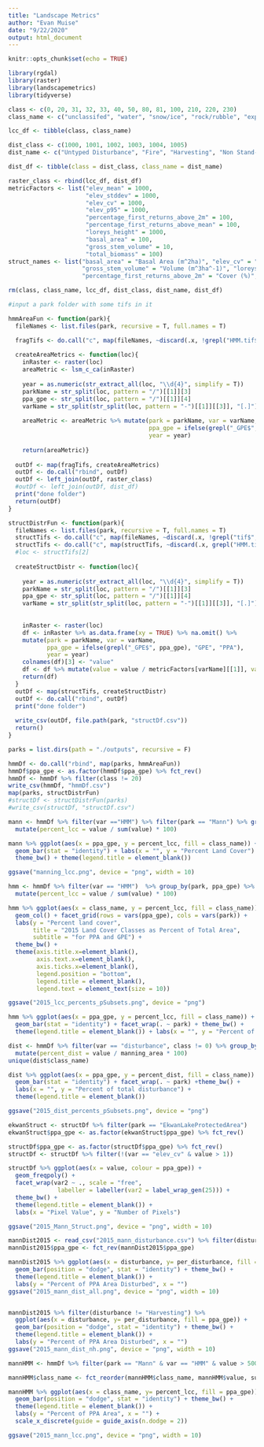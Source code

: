 ```yaml
---
title: "Landscape Metrics"
author: "Evan Muise"
date: "9/22/2020"
output: html_document
---
```


```r
knitr::opts_chunk$set(echo = TRUE)
```

```r
library(rgdal)
library(raster)
library(landscapemetrics)
library(tidyverse)
```

```r
class <- c(0, 20, 31, 32, 33, 40, 50, 80, 81, 100, 210, 220, 230)
class_name <- c("unclassifed", "water", "snow/ice", "rock/rubble", "exposed/barren land", "bryoid", "shrubland", "wetland", "wetland-treed", "herbs", "coniferous", "broadleaf", "mixed wood")

lcc_df <- tibble(class, class_name)

dist_class <- c(1000, 1001, 1002, 1003, 1004, 1005)
dist_name <- c("Untyped Disturbance", "Fire", "Harvesting", "Non Stand-Replacing", "Road", "Ag")

dist_df <- tibble(class = dist_class, class_name = dist_name)

raster_class <- rbind(lcc_df, dist_df)
metricFactors <- list("elev_mean" = 1000,
                      "elev_stddev" = 1000,
                      "elev_cv" = 1000,
                      "elev_p95" = 1000,
                      "percentage_first_returns_above_2m" = 100,
                      "percentage_first_returns_above_mean" = 100,
                      "loreys_height" = 1000,
                      "basal_area" = 100,
                      "gross_stem_volume" = 10,
                      "total_biomass" = 100)
struct_names <- list("basal_area" = "Basal Area (m^2ha)", "elev_cv" = "Structure (Elevation Covariance)",
                     "gross_stem_volume" = "Volume (m^3ha^-1)", "loreys_height" = "Height (m)",
                     "percentage_first_returns_above_2m" = "Cover (%)", "total_biomass" = "Biomass (t/ha)")

rm(class, class_name, lcc_df, dist_class, dist_name, dist_df)
```

```r
#input a park folder with some tifs in it

hmmAreaFun <- function(park){
  fileNames <- list.files(park, recursive = T, full.names = T)

  fragTifs <- do.call("c", map(fileNames, ~discard(.x, !grepl("HMM.tif$|disturbance.tif$", .x))))
  
  createAreaMetrics <- function(loc){
    inRaster <- raster(loc)
    areaMetric <- lsm_c_ca(inRaster)
    
    year = as.numeric(str_extract_all(loc, "\\d{4}", simplify = T))
    parkName = str_split(loc, pattern = "/")[[1]][3]
    ppa_gpe <- str_split(loc, pattern = "/")[[1]][4]
    varName = str_split(str_split(loc, pattern = "-")[[1]][[3]], "[.]")[[1]][1]
    
    areaMetric <- areaMetric %>% mutate(park = parkName, var = varName, 
                                        ppa_gpe = ifelse(grepl("_GPE$", ppa_gpe), "GPE", "PPA"),
                                        year = year)
  
    return(areaMetric)}
    
  outDf <- map(fragTifs, createAreaMetrics)
  outDf <- do.call("rbind", outDf)
  outDf <- left_join(outDf, raster_class)
  #outDf <- left_join(outDf, dist_df)
  print("done folder")
  return(outDf)
}
```

```r
structDistrFun <- function(park){
  fileNames <- list.files(park, recursive = T, full.names = T)
  structTifs <- do.call("c", map(fileNames, ~discard(.x, !grepl("tif$", .x))))
  structTifs <- do.call("c", map(structTifs, ~discard(.x, grepl("HMM.tif$|disturbance.tif$", .x))))
  #loc <- structTifs[2]
  
  createStructDistr <- function(loc){
    
    year = as.numeric(str_extract_all(loc, "\\d{4}", simplify = T))
    parkName = str_split(loc, pattern = "/")[[1]][3]
    ppa_gpe <- str_split(loc, pattern = "/")[[1]][4]
    varName = str_split(str_split(loc, pattern = "-")[[1]][[3]], "[.]")[[1]][1]
    
    
    inRaster <- raster(loc)
    df <- inRaster %>% as.data.frame(xy = TRUE) %>% na.omit() %>% 
    mutate(park = parkName, var = varName, 
           ppa_gpe = ifelse(grepl("_GPE$", ppa_gpe), "GPE", "PPA"),
           year = year)
    colnames(df)[3] <- "value"
    df <- df %>% mutate(value = value / metricFactors[varName][[1]], var2 = struct_names[varName][[1]])
    return(df)
  }
  outDf <- map(structTifs, createStructDistr)
  outDf <- do.call("rbind", outDf)
  print("done folder")
  
  write_csv(outDf, file.path(park, "structDf.csv"))
  return()
}
```


```r
parks = list.dirs(path = "./outputs", recursive = F)

hmmDf <- do.call("rbind", map(parks, hmmAreaFun))
hmmDf$ppa_gpe <- as.factor(hmmDf$ppa_gpe) %>% fct_rev()
hmmDf <- hmmDf %>% filter(class != 20)
write_csv(hmmDf, "hmmDf.csv")
map(parks, structDistrFun)
#structDf <- structDistrFun(parks)
#write_csv(structDf, "structDf.csv")
```

```r
mann <- hmmDf %>% filter(var =="HMM") %>% filter(park == "Mann") %>% group_by(ppa_gpe) %>%
  mutate(percent_lcc = value / sum(value) * 100)

mann %>% ggplot(aes(x = ppa_gpe, y = percent_lcc, fill = class_name)) +
  geom_bar(stat = "identity") + labs(x = "", y = "Percent Land Cover") +
  theme_bw() + theme(legend.title = element_blank())

ggsave("manning_lcc.png", device = "png", width = 10)
```


```r
hmm <- hmmDf %>% filter(var == "HMM")  %>% group_by(park, ppa_gpe) %>%
  mutate(percent_lcc = value / sum(value) * 100)

hmm %>% ggplot(aes(x = class_name, y = percent_lcc, fill = class_name)) +
  geom_col() + facet_grid(rows = vars(ppa_gpe), cols = vars(park)) + 
  labs(y = "Percent land cover", 
       title = "2015 Land Cover Classes as Percent of Total Area",
       subtitle = "for PPA and GPE") + 
  theme_bw() + 
  theme(axis.title.x=element_blank(),
        axis.text.x=element_blank(),
        axis.ticks.x=element_blank(),
        legend.position = "bottom",
        legend.title = element_blank(),
        legend.text = element_text(size = 10))

ggsave("2015_lcc_percents_pSubsets.png", device = "png")
```

```r
hmm %>% ggplot(aes(x = ppa_gpe, y = percent_lcc, fill = class_name)) +
  geom_bar(stat = "identity") + facet_wrap(. ~ park) + theme_bw() +
  theme(legend.title = element_blank()) + labs(x = "", y = "Percent of total land cover")
```


```r
dist <- hmmDf %>% filter(var == "disturbance", class != 0) %>% group_by(park, ppa_gpe) %>%
  mutate(percent_dist = value / manning_area * 100)
unique(dist$class_name)

dist %>% ggplot(aes(x = ppa_gpe, y = percent_dist, fill = class_name)) +
  geom_bar(stat = "identity") + facet_wrap(. ~ park) +theme_bw() + 
  labs(x = "", y = "Percent of total disturbance") +
  theme(legend.title = element_blank())

ggsave("2015_dist_percents_pSubsets.png", device = "png")
```

```r
ekwanStruct <- structDf %>% filter(park == "EkwanLakeProtectedArea")
ekwanStruct$ppa_gpe <- as.factor(ekwanStruct$ppa_gpe) %>% fct_rev()

structDf$ppa_gpe <- as.factor(structDf$ppa_gpe) %>% fct_rev()
structDf <- structDf %>% filter(!(var == "elev_cv" & value > 1))

structDf %>% ggplot(aes(x = value, colour = ppa_gpe)) +
  geom_freqpoly() + 
  facet_wrap(var2 ~ ., scale = "free",
              labeller = labeller(var2 = label_wrap_gen(25))) + 
  theme_bw() +
  theme(legend.title = element_blank()) +
  labs(x = "Pixel Value", y = "Number of Pixels")

ggsave("2015_Mann_Struct.png", device = "png", width = 10)
```

```r
mannDist2015 <- read_csv("2015_mann_disturbance.csv") %>% filter(disturbance != "Agriculture")
mannDist2015$ppa_gpe <- fct_rev(mannDist2015$ppa_gpe) 

mannDist2015 %>% ggplot(aes(x = disturbance, y= per_disturbance, fill = ppa_gpe)) +
  geom_bar(position = "dodge", stat = "identity") + theme_bw() +
  theme(legend.title = element_blank()) +
  labs(y = "Percent of PPA Area Disturbed", x = "")
ggsave("2015_mann_dist_all.png", device = "png", width = 10)


mannDist2015 %>% filter(disturbance != "Harvesting") %>%
  ggplot(aes(x = disturbance, y= per_disturbance, fill = ppa_gpe)) +
  geom_bar(position = "dodge", stat = "identity") + theme_bw() +
  theme(legend.title = element_blank()) +
  labs(y = "Percent of PPA Area Disturbed", x = "")
ggsave("2015_mann_dist_nh.png", device = "png", width = 10)
```

```r
mannHMM <- hmmDf %>% filter(park == "Mann" & var == "HMM" & value > 500) %>% mutate(percent_lcc = value / sum(value) * 100)

mannHMM$class_name <- fct_reorder(mannHMM$class_name, mannHMM$value, sum, .desc = T)

mannHMM %>% ggplot(aes(x = class_name, y= percent_lcc, fill = ppa_gpe)) +
  geom_bar(position = "dodge", stat = "identity") + theme_bw() +
  theme(legend.title = element_blank()) +
  labs(y = "Percent of PPA Area", x = "") +
  scale_x_discrete(guide = guide_axis(n.dodge = 2))

ggsave("2015_mann_lcc.png", device = "png", width = 10)
```


